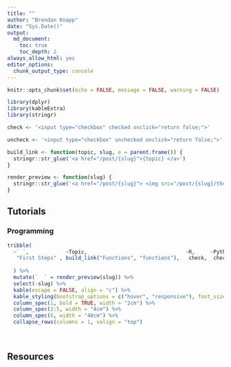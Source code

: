 ```yaml
---
title: ""
author: "Brendan Knapp"
date: "Sys.Date()"
output:
  md_document:
    toc: true
    toc_depth: 2
always_allow_html: yes
editor_options:
  chunk_output_type: console
---
```


```r
knitr::opts_chunk$set(echo = FALSE, message = FALSE, warning = FALSE)
```

```r
library(dplyr)
library(kableExtra)
library(stringr)
```

<style>
.zoom:hover {
    transform: scale(1.25);
}
</style>

```r
check <- '<input type="checkbox" checked onclick="return false;">'

uncheck <- '<input type="checkbox" unchecked onclick="return false;">'

build_link <- function(topic, slug, e = parent.frame()) {
  stringr::str_glue('<a href="/post/{slug}">{topic} </a>')
}

render_preview <- function(slug) {
  stringr::str_glue('<a href="/post/{slug}"> <img src="/post/{slug}/thumb.jpg"> </a>')
}
```


## Tutorials

### Programming

```r
tribble(
  ~` `,            ~Topic,                                ~R,     ~Python,  ~`C++/Rcpp`, ~slug,
   "First Steps" , build_link("Functions", "functions"),   check,  check,     check,      "functions"
  
  ) %>% 
  mutate(`  ` = render_preview(slug)) %>% 
  select(-slug) %>% 
  kable(escape = FALSE, align = "c") %>% 
  kable_styling(bootstrap_options = c("hover", "responsive"), font_size = 16) %>% 
  column_spec(1, bold = TRUE, width = "2cm") %>% 
  column_spec(2:5, width = "4cm") %>%
  column_spec(6, width = "40cm") %>%
  collapse_rows(columns = 1, valign = "top")
```


<br>

## Resources
